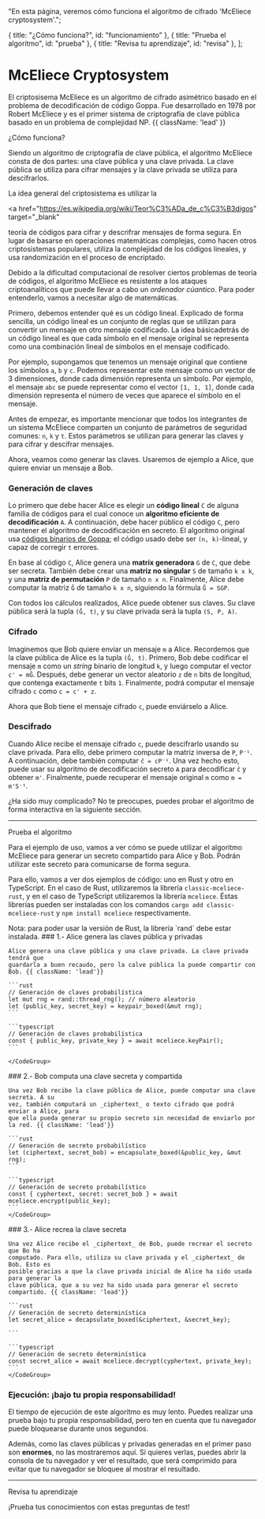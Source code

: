 
  "En esta página, veremos cómo funciona el algoritmo de cifrado 'McEliece cryptosystem'.";

  { title: "¿Cómo funciona?", id: "funcionamiento" },
  { title: "Prueba el algoritmo", id: "prueba" },
  { title: "Revisa tu aprendizaje", id: "revisa" },
];

# McEliece Cryptosystem

El criptosisema McEliece es un algoritmo de cifrado asimétrico basado en el problema de
decodificación de código Goppa. Fue desarrollado en 1978 por Robert McEliece y es el primer
sistema de criptografía de clave pública basado en un problema de complejidad NP. {{ className: 'lead' }}

<Heading level={2} id="funcionamiento">
  ¿Cómo funciona?
</Heading>

Siendo un algoritmo de criptografía de clave pública, el algoritmo McEliece consta de dos
partes: una clave pública y una clave privada. La clave pública se utiliza para cifrar
mensajes y la clave privada se utiliza para descifrarlos.

La idea general del criptosistema es utilizar la

<a
  href="https://es.wikipedia.org/wiki/Teor%C3%ADa_de_c%C3%B3digos"
  target="_blank"
>
  teoría de códigos
</a>
para cifrar y descrifrar mensajes de forma segura. En lugar de basarse en operaciones
matemáticas complejas, como hacen otros criptosistemas populares, utiliza la complejidad
de los códigos lineales, y usa randomización en el proceso de encriptado.

Debido a la dificultad computacional de resolver ciertos problemas de teoría de códigos,
el algoritmo McEliece es resistente a los ataques criptoanalíticos que puede llevar a cabo
un _ordenador cúantico_. Para poder entenderlo, vamos a necesitar algo de matemáticas.

Primero, debemos entender qué es un código lineal. Explicado de forma sencilla, un código
lineal es un conjunto de reglas que se utilizan para convertir un mensaje en otro mensaje
codificado. La idea básicadetrás de un código lineal es que cada símbolo en el mensaje
original se representa como una combinación lineal de símbolos en el mensaje codificado.

Por ejemplo, supongamos que tenemos un mensaje original que contiene los símbolos `a`, `b`
y `c`. Podemos representar este mensaje como un vector de 3 dimensiones, donde cada dimensión
representa un símbolo. Por ejemplo, el mensaje `abc` se puede representar como el vector
`[1, 1, 1]`, donde cada dimensión representa el número de veces que aparece el símbolo en el
mensaje.

Antes de empezar, es importante mencionar que todos los integrantes de un sistema McEliece
comparten un conjunto de parámetros de seguridad comunes: `n`, `k` y `t`. Estos parámetros
se utilizan para generar las claves y para cifrar y descifrar mensajes.

Ahora, veamos como generar las claves. Usaremos de ejemplo a Alice, que quiere enviar un
mensaje a Bob.

### Generación de claves

Lo primero que debe hacer Alice es elegir un **código lineal** `C` de alguna familia de códigos
para el cual conoce un **algoritmo eficiente de decodificación** `A`. A continuación, debe hacer
público el código `C`, pero mantener el algoritmo de decodificación en secreto. El algoritmo
original usa <a href="https://en.wikipedia.org/wiki/Binary_Goppa_code" target="_blank">códigos binarios de Goppa</a>;
el código usado debe ser `(n, k)`-lineal, y capaz de corregir `t` errores.

En base al código `C`, Alice genera una **matrix generadora** `G` de `C`, que debe ser secreta.
También debe crear una **matriz no singular** `S` de tamaño `k x k`, y una **matriz de permutación**
`P` de tamaño `n x n`. Finalmente, Alice debe computar la matriz `Ĝ` de tamaño `k x n`,
siguiendo la fórmula `Ĝ = SGP`.

Con todos los cálculos realizados, Alice puede obtener sus claves. Su clave pública será
la tupla `(Ĝ, t)`, y su clave privada será la tupla `(S, P, A)`.

### Cifrado

Imaginemos que Bob quiere enviar un mensaje `m` a Alice. Recordemos que la clave pública de
Alice es la tupla `(Ĝ, t)`. Primero, Bob debe codificar el mensaje `m` como un _string_
binario de longitud `k`, y luego computar el vector `c' = mĜ`. Después, debe generar un
vector aleatorio `z` de `n` bits de longitud, que contenga exactamente `t` bits `1`.
Finalmente, podrá computar el mensaje cifrado `c` como `c = c' + z`.

Ahora que Bob tiene el mensaje cifrado `c`, puede enviárselo a Alice.

### Descifrado

Cuando Alice recibe el mensaje cifrado `c`, puede descifrarlo usando su clave privada.
Para ello, debe primero computar la matriz inversa de `P`, `P⁻¹`. A continuación, debe
también computar `ĉ = cP⁻¹`. Una vez hecho esto, puede usar su algoritmo de decodificación
secreto `A` para decodificar `ĉ` y obtener `m'`. Finalmente, puede recuperar el mensaje
original `m` como `m = m'S⁻¹`.

¿Ha sido muy complicado? No te preocupes, puedes probar el algoritmo de forma interactiva
en la siguiente sección.

---

<Heading level={2} id="prueba">
  Prueba el algoritmo
</Heading>

Para el ejemplo de uso, vamos a ver cómo se puede utilizar el algoritmo McEliece para
generar un secreto compartido para Alice y Bob. Podrán utilizar este secreto para
comunicarse de forma segura.

Para ello, vamos a ver dos ejemplos de código: uno en Rust y otro en TypeScript. En el
caso de Rust, utilizaremos la librería `classic-mceliece-rust`, y en el caso de TypeScript
utilizaremos la librería `mceliece`. Éstas librerías pueden ser instaladas con los
comandos `cargo add classic-mceliece-rust` y `npm install mceliece` respectivamente.

<Note>
  Nota: para poder usar la versión de Rust, la librería `rand` debe estar
  instalada.
</Note>

<Row className="mb-16">
  <Col>
    ### 1.- Alice genera las claves pública y privadas

    Alice genera una clave pública y una clave privada. La clave privada tendrá que
    guardarla a buen recaudo, pero la calve pública la puede compartir con Bob. {{ className: 'lead'}}

  </Col>

  <Col>
    <CodeGroup title="Generación de claves pública y privada" tag="GET" label="/v1/messages">

    ```rust
    // Generación de claves probabilística
    let mut rng = rand::thread_rng(); // número aleatorio
    let (public_key, secret_key) = keypair_boxed(&mut rng);
    ```

    ```typescript
    // Generación de claves probabilística
    const { public_key, private_key } = await mceliece.keyPair();
    ```

    </CodeGroup>

  </Col>
</Row>

<Row className="mb-16" inverse>
  <Col>
    ### 2.- Bob computa una clave secreta y compartida

    Una vez Bob recibe la clave pública de Alice, puede computar una clave secreta. A su
    vez, también computará un _ciphertext_ o texto cifrado que podrá enviar a Alice, para
    que ella pueda generar su propio secreto sin necesidad de enviarlo por la red. {{ className: 'lead'}}

  </Col>

  <Col>
    <CodeGroup title="Generación de secreto para Bob" tag="GET" label="/v1/messages">

    ```rust
    // Generación de secreto probabilístico
    let (ciphertext, secret_bob) = encapsulate_boxed(&public_key, &mut rng);
    ```

    ```typescript
    // Generación de secreto probabilístico
    const { cyphertext, secret: secret_bob } = await mceliece.encrypt(public_key);
    ```
    </CodeGroup>

  </Col>
</Row>

<Row className="mb-16">
  <Col>
    ### 3.- Alice recrea la clave secreta

    Una vez Alice recibe el _ciphertext_ de Bob, puede recrear el secreto que Bo ha
    computado. Para ello, utiliza su clave privada y el _ciphertext_ de Bob. Esto es
    posible gracias a que la clave privada inicial de Alice ha sido usada para generar la
    clave pública, que a su vez ha sido usada para generar el secreto compartido. {{ className: 'lead'}}

  </Col>

  <Col>
    <CodeGroup title="Generación de secreto para Alice" tag="GET" label="/v1/messages">

    ```rust
    // Generación de secreto determinística
    let secret_alice = decapsulate_boxed(&ciphertext, &secret_key);

    ```

    ```typescript
    // Generación de secreto determinística
    const secret_alice = await mceliece.decrypt(cyphertext, private_key);
    ```
    </CodeGroup>

  </Col>
</Row>

### Ejecución: ¡bajo tu propia responsabilidad!

El tiempo de ejecución de este algoritmo es muy lento. Puedes realizar una prueba bajo tu
propia responsabilidad, pero ten en cuenta que tu navegador puede bloquearse durante unos
segundos.

Además, como las claves públicas y privadas generadas en el primer paso son **enormes**,
no las mostraremos aquí. Si quieres verlas, puedes abrir la consola de tu navegador y
ver el resultado, que será comprimido para evitar que tu navegador se bloquee al mostrar
el resultado.

<KeyGen />

---

<Heading level={2} id="revisa">
  Revisa tu aprendizaje
</Heading>

¡Prueba tus conocimientos con estas preguntas de test!

<Questions />
